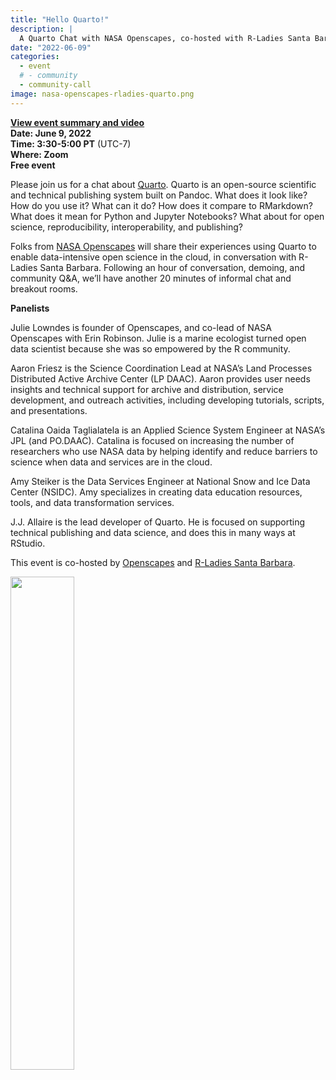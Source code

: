 ```yaml
---
title: "Hello Quarto!"
description: |
  A Quarto Chat with NASA Openscapes, co-hosted with R-Ladies Santa Barbara
date: "2022-06-09"
categories: 
  - event 
  # - community
  - community-call
image: nasa-openscapes-rladies-quarto.png
---
```


**[View event summary and video](https://www.openscapes.org/blog/2022/06/22/hello-quarto/)**  
**Date: June 9, 2022**\
**Time: 3:30-5:00 PT** (UTC-7)\
**Where: Zoom**\
**Free event**

<!---[**Video Recording**]() --->

Please join us for a chat about [Quarto](http://quarto.org/). Quarto is an open-source scientific and technical publishing system built on Pandoc. What does it look like? How do you use it? What can it do? How does it compare to RMarkdown? What does it mean for Python and Jupyter Notebooks? What about for open science, reproducibility, interoperability, and publishing?

Folks from [NASA Openscapes](https://nasa-openscapes.github.io) will share their experiences using Quarto to enable data-intensive open science in the cloud, in conversation with R-Ladies Santa Barbara. Following an hour of conversation, demoing, and community Q&A, we'll have another 20 minutes of informal chat and breakout rooms.

**Panelists**

Julie Lowndes is founder of Openscapes, and co-lead of NASA Openscapes with Erin Robinson. Julie is a marine ecologist turned open data scientist because she was so empowered by the R community.

Aaron Friesz is the Science Coordination Lead at NASA's Land Processes Distributed Active Archive Center (LP DAAC). Aaron provides user needs insights and technical support for archive and distribution, service development, and outreach activities, including developing tutorials, scripts, and presentations.

Catalina Oaida Taglialatela is an Applied Science System Engineer at NASA's JPL (and PO.DAAC). Catalina is focused on increasing the number of researchers who use NASA data by helping identify and reduce barriers to science when data and services are in the cloud.

Amy Steiker is the Data Services Engineer at National Snow and Ice Data Center (NSIDC). Amy specializes in creating data education resources, tools, and data transformation services.

J.J. Allaire is the lead developer of Quarto. He is focused on supporting technical publishing and data science, and does this in many ways at RStudio.

This event is co-hosted by [Openscapes](https://openscapes.org) and [R-Ladies Santa Barbara](https://twitter.com/RLadiesSB).

![](nasa-openscapes-rladies-quarto.png){width="45%" fig-align="center"}

